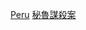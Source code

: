 {{Catnav|頁面分類|人物|各國人物|各國謀殺案受害者}}
{{Catnav|頁面分類|人物|逝世|特殊原因逝世者|謀殺受害者|各國謀殺案受害者}}
{{Catnav|頁面分類|社會|社會問題|犯罪|謀殺|謀殺受害者|各國謀殺案受害者}}
{{Catnav|頁面分類|社會|社會問題|犯罪|謀殺|各國謀殺案|秘魯謀殺案}}
{{Catnav|頁面分類|社會科學|社會學|刑事學|犯罪|謀殺|各國謀殺案|秘魯謀殺案}}
{{Catnav|頁面分類|社會科學|心理學|行為|犯罪|謀殺|各國謀殺案|秘魯謀殺案}}

[[Category:各國謀殺案受害者|Peru]]
[[Category:秘魯謀殺案|]]